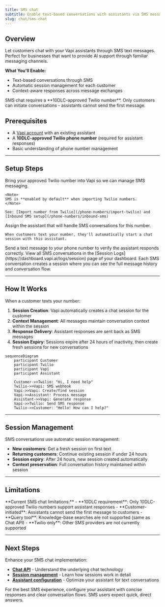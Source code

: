 ```yaml
---
title: SMS chat
subtitle: Enable text-based conversations with assistants via SMS messaging
slug: chat/sms-chat
---
```


## Overview

Let customers chat with your Vapi assistants through SMS text messages. Perfect for businesses that want to provide AI support through familiar messaging channels.

**What You'll Enable:**
* Text-based conversations through SMS
* Automatic session management for each customer
* Context-aware responses across message exchanges

<Warning>
SMS chat requires a **10DLC-approved Twilio number**. Only customers can initiate conversations - assistants cannot send the first message.
</Warning>

## Prerequisites

* A [Vapi account](https://dashboard.vapi.ai/) with an existing assistant
* A **10DLC-approved Twilio phone number** (required for assistant responses)
* Basic understanding of phone number management

---

## Setup Steps

<Steps>
  <Step title="Import your 10DLC Twilio number">
    Bring your approved Twilio number into Vapi so we can manage SMS messaging.
    
    <Note>
    SMS is **enabled by default** when importing Twilio numbers.
    </Note>
    
    See: [Import number from Twilio](/phone-numbers/import-twilio) and [Inbound SMS setup](/phone-numbers/inbound-sms)
  </Step>
  <Step title="Attach the number to an assistant">
    Assign the assistant that will handle SMS conversations for this number.
    
    When customers text your number, they'll automatically start a chat session with this assistant.
  </Step>
  <Step title="Test the integration">
    Send a text message to your phone number to verify the assistant responds correctly.
  </Step>
</Steps>

<Tip>
View all SMS conversations in the [Session Logs](https://dashboard.vapi.ai/logs/session) page of your dashboard. Each SMS conversation creates a session where you can see the full message history and conversation flow.
</Tip>

---

## How It Works

When a customer texts your number:

1. **Session Creation**: Vapi automatically creates a chat session for the customer
2. **Context Management**: All messages maintain conversation context within the session
3. **Response Delivery**: Assistant responses are sent back as SMS messages
4. **Session Expiry**: Sessions expire after 24 hours of inactivity, then create fresh sessions for new conversations

```mermaid
sequenceDiagram
    participant Customer
    participant Twilio
    participant Vapi
    participant Assistant

    Customer->>Twilio: "Hi, I need help"
    Twilio->>Vapi: SMS webhook
    Vapi->>Vapi: Create/find session
    Vapi->>Assistant: Process message
    Assistant->>Vapi: Generate response
    Vapi->>Twilio: Send SMS response
    Twilio->>Customer: "Hello! How can I help?"
```

---

## Session Management

SMS conversations use automatic session management:

* **New customers**: Get a fresh session on first text
* **Returning customers**: Continue existing session if under 24 hours
* **Session expiry**: After 24 hours, new session created automatically
* **Context preservation**: Full conversation history maintained within session

---

## Limitations

<Note>
**Current SMS chat limitations:**
- **10DLC requirement**: Only 10DLC-approved Twilio numbers support assistant responses
- **Customer-initiated**: Assistants cannot send the first message to customers
- **Query tool**: Knowledge-base searches are not supported (same as Chat API)
- **Twilio only**: Other SMS providers are not currently supported
</Note>

---

## Next Steps

Enhance your SMS chat implementation:

* **[Chat API](/chat/quickstart)** - Understand the underlying chat technology
* **[Session management](/chat/session-management)** - Learn how sessions work in detail
* **[Assistant configuration](/assistants/quickstart)** - Optimize your assistant for text conversations

<Tip>
For the best SMS experience, configure your assistant with concise responses and clear conversation flows. SMS users expect quick, direct answers.
</Tip>
